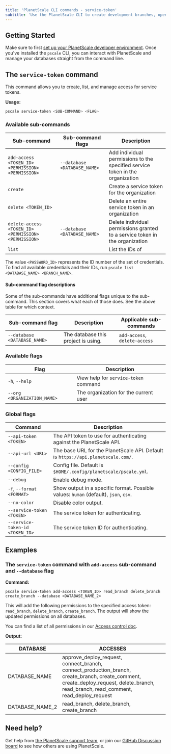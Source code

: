 ```yaml
---
title: 'PlanetScale CLI commands - service-token'
subtitle: 'Use the PlanetScale CLI to create development branches, open deploy requests, and make non-blocking schema changes directly from your terminal.'
---
```


## Getting Started

Make sure to first [set up your PlanetScale developer environment](/docs/concepts/planetscale-environment-setup). Once you've installed the `pscale` CLI, you can interact with PlanetScale and manage your databases straight from the command line.

## The `service-token` command

This command allows you to create, list, and manage access for service tokens.

**Usage:**

```bash
pscale service-token <SUB-COMMAND> <FLAG>
```

### Available sub-commands

| **Sub-command** | **Sub-command flags** | **Description**        |
| -------- | -------- | --------------------------------------- |
| `add-access <TOKEN_ID> <PERMISSION> <PERMISSION>` | `--database <DATABASE_NAME>` | Add individual permissions to the specified service token in the organization |
| `create` |  | Create a service token for the organization |
| `delete <TOKEN_ID>` | | Delete an entire service token in an organization |
| `delete-access <TOKEN_ID> <PERMISSION> <PERMISSION>` | `--database <DATABASE_NAME>` | Delete individual permissions granted to a service token in the organization |
| `list` | | List the IDs of | Fetch a service token and its accesses |

The value `<PASSWORD_ID>` represents the ID number of the set of credentials. To find all available credentials and their IDs, run `pscale list <DATABASE_NAME> <BRANCH_NAME>`.

#### Sub-command flag descriptions

Some of the sub-commands have additional flags unique to the sub-command. This section covers what each of those does. See the above table for which context.

| **Sub-command flag** | **Description** | **Applicable sub-commands**
| -------- | -------- | --------------------------------------- |
| `--database <DATABASE_NAME>` | The database this project is using. | `add-access`, `delete-access` |

### Available flags

| **Flag** | **Description**        |
| -------- | --------------------------------------- |
| `-h`, `--help` | View help for `service-token` command |
| `--org <ORGANIZATION_NAME>` | The organization for the current user |

### Global flags

| **Command** | **Description**        |
| -------- | --------------------------------------- |
| `--api-token <TOKEN>` | The API token to use for authenticating against the PlanetScale API. |
| `--api-url <URL>` | The base URL for the PlanetScale API. Default is `https://api.planetscale.com/`. |
| `--config <CONFIG_FILE>` | Config file. Default is `$HOME/.config/planetscale/pscale.yml`. |
| `--debug` | Enable debug mode. |
| `-f`, `--format <FORMAT>` | Show output in a specific format. Possible values: `human` (default), `json`, `csv`. |
| `--no-color` | Disable color output. |
| `--service-token <TOKEN>` | The service token for authenticating. |
| `--service-token-id <TOKEN_ID>` | The service token ID for authenticating. |

## Examples

### The `service-token` command with `add-access` sub-command and `--database` flag

**Command:**

```
pscale service-token add-access <TOKEN_ID> read_branch delete_branch create_branch --database <DATABASE_NAME_2>
```

This will add the following permissions to the specified access token: `read_branch`, `delete_branch`, `create_branch`. The output will show the updated permissions on all databases.

You can find a list of all permissions in our [Access control doc](/docs/reference/planetscale-cli#service-tokens-in-organizations).

**Output:**

| DATABASE         | ACCESSES |
| ---------------- | ---------|
| DATABASE_NAME    | approve_deploy_request, connect_branch, connect_production_branch, create_branch, create_comment, create_deploy_request, delete_branch, read_branch, read_comment, read_deploy_request |
| DATABASE_NAME_2     |   read_branch, delete_branch, create_branch |


## Need help?

Get help from [the PlanetScale support team](https://support.planetscale.com/), or join our [GitHub Discussion board](https://github.com/planetscale/discussion/discussions) to see how others are using PlanetScale.
